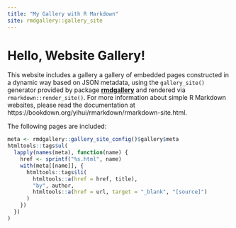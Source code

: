 ```yaml
---
title: "My Gallery with R Markdown"
site: rmdgallery::gallery_site
---
```


<h1>Hello, Website Gallery!</h1>

This website includes a gallery a gallery of embedded pages constructed in a dynamic way based on JSON metadata, using the `gallery_site()` generator provided by package [**rmdgallery**](https://github.com/riccardoporreca/rmdgallery#readme) and rendered via `rmarkdown::render_site()`. For more information about simple R Markdown websites, please read the documentation at https://bookdown.org/yihui/rmarkdown/rmarkdown-site.html.

The following pages are included:

```r
meta <- rmdgallery::gallery_site_config()$gallery$meta
htmltools::tags$ul(
  lapply(names(meta), function(name) {
    href <- sprintf("%s.html", name)
    with(meta[[name]], {
      htmltools::tags$li(
        htmltools::a(href = href, title),
        "by", author, 
        htmltools::a(href = url, target = "_blank", "[source]")
      )
    })
  })
)
```

